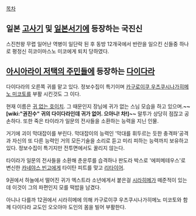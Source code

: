 [[목차]]
== 일본 [[고사기]] 및 [[일본서기]]에 등장하는 국진신 ==
스진천왕 무렵 일어난 역병이 일단락 된 후 동방 12개국에서 반란을 일으킨 신들중 하나로 평정신 히코이마스노 미코에게 퇴치 당하였다.

== [[아시아라이 저택의 주민들]]에 등장하는 [[다이다라]] ==
다이다라의 오른쪽 귀를 맡고 있다.
정보수집이 특기이며 [[카구로이쿠 우츠쿠시나가히메노 미코토]]를 부활 시킨것도 그 이다.

현재 이름은 [[귀 없는 호이치]]. 그 때문인지 장님에 귀가 없는 스님 모습을 하고 있으며.'''~~[wiki:"권진수" 귀의 다이다라인데 귀가 없어. 으아니! 차!]~~'''  말투가 상당히 점잖고 공손하다. 또한 죽은 타이라가 일문의 전사들을 소환하는 능력을 지닌 인물.

거기에 괴이 막대잡이를 부린다. 막대잡이의 능력인 '막대를 휘두르는 듯한 충격파'공격과 자신의 또 다른 능력인 거의 모든기술을 소리로 듣고 미리 피하는 능력까지 보유하고 있다. 정보수집이 특기지만 전투면에서도 꿀리지 않는다.

타이라가 일문의 전사들을 소환해 춘운루를 습격하나 판도라 박스로 '에피메테우스'로 변신한 [[카네야스 빈고]]에게 타이탄 피트를 맞고 [[리타이어]].

9권에서 하늘에서 떨어진 귀가 엑스트라 소년에게서 붙은걸 [[시라히메]]가 떼준적이 있는데 이것이 그의 파편인지 모를 떡밥을 남겼다.

아니나 다를까 12권에서 시라히메에 의해 카구로이쿠 우츠쿠시나가히메노 미코토와 함께 다이다라 교도인 오오야마 도인의 몸을 빌어 부활한다. 
